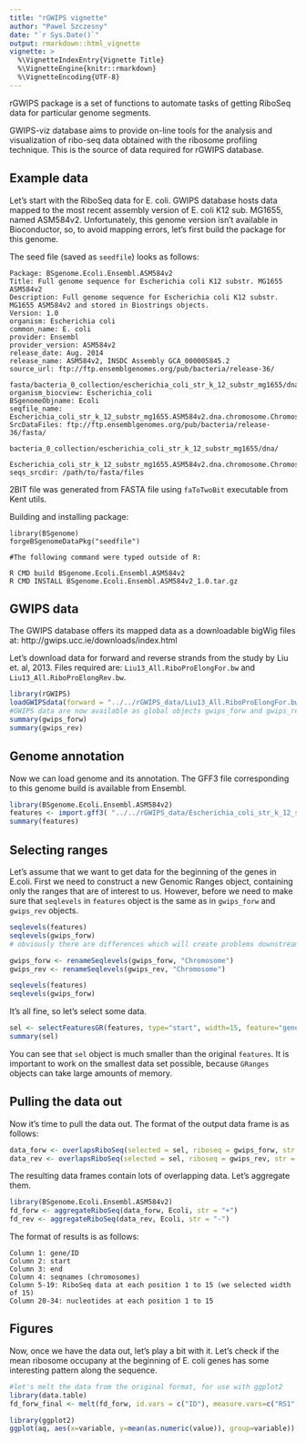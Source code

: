 ```yaml
---
title: "rGWIPS vignette"
author: "Pawel Szczesny"
date: "`r Sys.Date()`"
output: rmarkdown::html_vignette
vignette: >
  %\VignetteIndexEntry{Vignette Title}
  %\VignetteEngine{knitr::rmarkdown}
  %\VignetteEncoding{UTF-8}
---
```


rGWIPS package is a set of functions to automate tasks of getting RiboSeq data for particular genome segments. 

GWIPS-viz database aims to provide on-line tools for the analysis and visualization of ribo-seq data obtained with the ribosome profiling technique. This is the source of data required for rGWIPS database.

## Example data

Let's start with the RiboSeq data for E. coli. GWIPS database hosts data mapped to the most recent assembly version of E. coli K12 sub. MG1655, named ASM584v2. Unfortunately, this genome version isn't available in Bioconductor, so, to avoid mapping errors, let's first build the package for this genome.

The seed file (saved as `seedfile`) looks as follows:

```
Package: BSgenome.Ecoli.Ensembl.ASM584v2
Title: Full genome sequence for Escherichia coli K12 substr. MG1655 ASM584v2
Description: Full genome sequence for Escherichia coli K12 substr. MG1655 ASM584v2 and stored in Biostrings objects.
Version: 1.0
organism: Escherichia coli
common_name: E. coli
provider: Ensembl
provider_version: ASM584v2
release_date: Aug. 2014
release_name: ASM584v2, INSDC Assembly GCA_000005845.2
source_url: ftp://ftp.ensemblgenomes.org/pub/bacteria/release-36/
            fasta/bacteria_0_collection/escherichia_coli_str_k_12_substr_mg1655/dna/
organism_biocview: Escherichia_coli
BSgenomeObjname: Ecoli
seqfile_name: Escherichia_coli_str_k_12_substr_mg1655.ASM584v2.dna.chromosome.Chromosome.2bit
SrcDataFiles: ftp://ftp.ensemblgenomes.org/pub/bacteria/release-36/fasta/
              bacteria_0_collection/escherichia_coli_str_k_12_substr_mg1655/dna/
              Escherichia_coli_str_k_12_substr_mg1655.ASM584v2.dna.chromosome.Chromosome.fa.gz
seqs_srcdir: /path/to/fasta/files
```

2BIT file was generated from FASTA file using `faToTwoBit` executable from Kent utils.

Building and installing package:

```
library(BSgenome)
forgeBSgenomeDataPkg("seedfile")

#The following command were typed outside of R:

R CMD build BSgenome.Ecoli.Ensembl.ASM584v2 
R CMD INSTALL BSgenome.Ecoli.Ensembl.ASM584v2_1.0.tar.gz
```

## GWIPS data

The GWIPS database offers its mapped data as a downloadable bigWig files at: http://gwips.ucc.ie/downloads/index.html 

Let's download data for forward and reverse strands from the study by Liu et. al, 2013. Files required are:  `Liu13_All.RiboProElongFor.bw` and `Liu13_All.RiboProElongRev.bw`. 

```r
library(rGWIPS)
loadGWIPSdata(forward = "../../rGWIPS_data/Liu13_All.RiboProElongFor.bw", reverse = "../../rGWIPS_data/Liu13_All.RiboProElongRev.bw")
#GWIPS data are now available as global objects gwips_forw and gwips_rev
summary(gwips_forw)
summary(gwips_rev)

```

## Genome annotation

Now we can load genome and its annotation. The GFF3 file corresponding to this genome build is available from Ensembl.

```r
library(BSgenome.Ecoli.Ensembl.ASM584v2)
features <- import.gff3( "../../rGWIPS_data/Escherichia_coli_str_k_12_substr_mg1655.ASM584v2.32.gff3.txt")
summary(features)
```

## Selecting ranges

Let's assume that we want to get data for the beginning of the genes in E.coli. First we need to construct a new Genomic Ranges object, containing only the ranges that are of interest to us. However, before we need to make sure that `seqlevels` in `features` object is the same as in `gwips_forw` and `gwips_rev` objects.

```r
seqlevels(features)
seqlevels(gwips_forw)
# obviously there are differences which will create problems downstream. Let's fix it.

gwips_forw <- renameSeqlevels(gwips_forw, "Chromosome")
gwips_rev <- renameSeqlevels(gwips_rev, "Chromosome")

seqlevels(features)
seqlevels(gwips_forw)

```

It's all fine, so let's select some data.

```r
sel <- selectFeaturesGR(features, type="start", width=15, feature="gene")
summary(sel)

```
You can see that `sel` object is much smaller than the original `features`. It is important to work on the smallest data set possible, because `GRanges` objects can take large amounts of memory.

## Pulling the data out

Now it's time to pull the data out. The format of the output data frame is as follows:


```r
data_forw <- overlapsRiboSeq(selected = sel, riboseq = gwips_forw, str = "+")
data_rev <- overlapsRiboSeq(selected = sel, riboseq = gwips_rev, str = "-")

```

The resulting data frames contain lots of overlapping data. Let's aggregate them.

```r
library(BSgenome.Ecoli.Ensembl.ASM584v2)
fd_forw <- aggregateRiboSeq(data_forw, Ecoli, str = "+")
fd_rev <- aggregateRiboSeq(data_rev, Ecoli, str = "-")
```

The format of results is as follows:

```
Column 1: gene/ID
Column 2: start
Column 3: end
Column 4: seqnames (chromosomes)
Column 5-19: RiboSeq data at each position 1 to 15 (we selected width of 15)
Column 20-34: nucleotides at each position 1 to 15 
```

## Figures

Now, once we have the data out, let's play a bit with it. Let's check if the mean ribosome occupany at the beginning of E. coli genes has some interesting pattern along the sequence.

```r
#let's melt the data from the original format, for use with ggplot2
library(data.table)
fd_forw_final <- melt(fd_forw, id.vars = c("ID"), measure.vars=c("RS1", "RS2", "RS3","RS4", "RS5", "RS6","RS7", "RS8", "RS9","RS10", "RS11", "RS12","RS13", "RS14", "RS15"))

library(ggplot2)
ggplot(aq, aes(x=variable, y=mean(as.numeric(value)), group=variable)) + geom_point()
```

